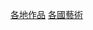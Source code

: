 {{Commons category|Works by country}}
{{Categories by country|nocat}}

[[Category:各地作品|]]
[[Category:各國藝術|]]